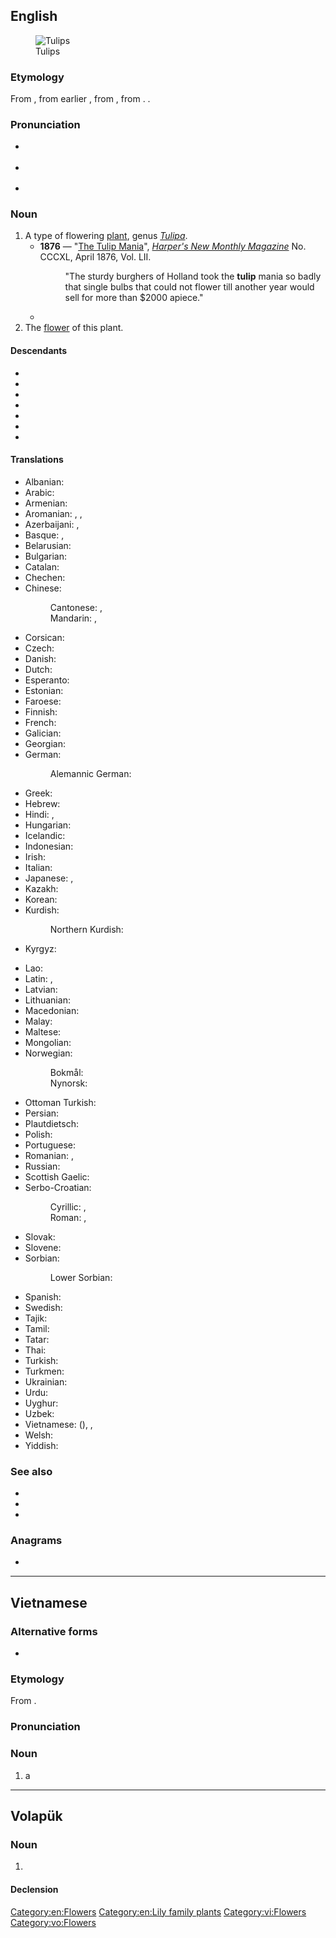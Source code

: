 {{also|TULIP|Tulip}}
==English==
[[Image:Tulipa suaveolens floriade to Canberra.jpg|thumb|Tulips]]

===Etymology===
{{root|en|ine-pro|*bʰendʰ-}}
From {{bor|en|fr|tulipe}}, from earlier {{m|fr|tulipan}}, from {{der|en|ota|دلبند|tr=tülbent, dülbent|t=cheesecloth}}, from {{der|en|fa-cls|دلبند|tr=dulband|t=turban}}. {{doublet|en|turban}}.

===Pronunciation===
* {{a|GA}} {{IPA|en|/ˈtulɪp/}}
* {{a|RP}} {{IPA|en|/ˈtjuːlɪp/|/ˈtʃuːlɪp/}}
* {{audio|en|en-us-tulip.ogg|Audio (US)}}

===Noun===
{{en-noun}}

# A type of flowering [[plant]], genus ''[[Tulipa]]''.
#* '''1876''' — "[[s:The Tulip Mania|The Tulip Mania]]", ''[[w:Harper's Magazine|Harper's New Monthly Magazine]]'' No. CCCXL, April 1876, Vol. LII.
#*: "The sturdy burghers of Holland took the '''tulip''' mania so badly that single bulbs that could not flower till another year would sell for more than $2000 apiece."
#* {{RQ:Maxwell Mirror and the Lamp|chapter=10|passage=He looked round the poor room, at the distempered walls, and the bad engravings in meretricious frames, the crinkly paper and wax flowers on the chiffonier; and he thought of a room like Father Bryan's, with panelling, with cut glass, with '''tulips''' in silver pots, such a room as he had hoped to have for his own.}}
# The [[flower]] of this plant.

====Descendants====
{{desc-top}}
* {{desc|hi|ट्यूलिप|bor=1}}
* {{desc|ga|tiúilip|bor=1}}
* {{desc|ja|チューリップ|tr=chūrippu|bor=1}}
* {{desc|ko|튤립|bor=1}}
* {{desc|gd|tiuilip|bor=1}}
* {{desc|th|ทิวลิป|bor=1}}
* {{desc|cy|tiwlip|bor=1}}
{{desc-bottom}}

====Translations====
{{trans-top|plant}}
* Albanian: {{t|sq|tulipani}}
* Arabic: {{t|ar|تُولِيب|m}}
* Armenian: {{t+|hy|վարդակակաչ}}
* Aromanian: {{t|rup|pãteadzã|f}}, {{t|rup|lalei|f}}, {{t|rup|tulipã|f}}
* Azerbaijani: {{t+|az|tülpan}}, {{t+|az|dağlaləsi}}
* Basque: {{t|eu|idibihotz}}, {{t|eu|kukupel}}
* Belarusian: {{t|be|цюльпа́н|m}}
* Bulgarian: {{t|bg|лале́|f}}
* Catalan: {{t+|ca|tulipa|f}}
* Chechen: {{t|ce|алцӀензӀам}}
* Chinese:
*: Cantonese: {{t|yue|鬱金香|sc=Hani}}, {{t|yue|郁金香|tr=wat1 gam1 hoeng1|sc=Hani}}
*: Mandarin: {{t+|cmn|鬱金香|sc=Hani}}, {{t+|cmn|郁金香|tr=yùjīnxiāng|sc=Hani}}
* Corsican: {{t|co|tulipanu|m}}
* Czech: {{t+|cs|tulipán|m}}
* Danish: {{t+|da|tulipan|c}}
* Dutch: {{t+|nl|tulp|f}}
* Esperanto: {{t|eo|tulipo}}
* Estonian: {{t|et|tulp}}
* Faroese: {{t|fo|tulipan|f}}
* Finnish: {{t+|fi|tulppaani}}
* French: {{t+|fr|tulipe|f}}
* Galician: {{t+|gl|tulipán|m}}
* Georgian: {{t|ka|ტიტა}}
* German: {{t+|de|Tulpe|f}}
*: Alemannic German: {{t|gsw|Tulipaane|f}}
* Greek: {{t+|el|τουλίπα|f}}
* Hebrew: {{t+|he|צבעוני|tr=tzivoni|sc=Hebr}}
* Hindi: {{t|hi|ट्यूलिप}}, {{t+|hi|लाला}}
* Hungarian: {{t+|hu|tulipán}}
* Icelandic: {{t|is|túlípani|m}}
* Indonesian: {{t+|id|tulip}}
* Irish: {{t|ga|tiúilip|f}}
* Italian: {{t+|it|tulipano|m}}
* Japanese: {{t+|ja|チューリップ|tr=chūrippu}}, {{t+|ja|鬱金香|tr=うこんこう, ukonkō|sc=Jpan}}
* Kazakh: {{t+|kk|қызғалдақ|sc=Cyrl}}
* Korean: {{t+|ko|튤립}}
* Kurdish:
*: Northern Kurdish: {{t+|kmr|tule}}
* Kyrgyz: {{t+|ky|жоогазын}}
{{trans-mid}}
* Lao: {{t|lo|ດອກທິວລິບ}}
* Latin: {{t+|la|tulipa|f}}, {{t|la|tulipan|f}}
* Latvian: {{t|lv|tulpe|m}}
* Lithuanian: {{t|lt|tulpė|f}}
* Macedonian: {{t|mk|лале|f}}
* Malay: {{t|ms|tulip}}
* Maltese: {{t|mt|tulipan}}
* Mongolian: {{t|mn|алтан зул}}
* Norwegian:
*: Bokmål: {{t+|nb|tulipan|m}}
*: Nynorsk: {{t|nn|tulipan|m}}
* Ottoman Turkish: {{t|ota|لاله|tr=lale|sc=ota-Arab}}
* Persian: {{t+|fa|لاله|tr=lâle}}
* Plautdietsch: {{t|pdt|Tulp|f}}
* Polish: {{t+|pl|tulipan|m-in}}
* Portuguese: {{t+|pt|túlipa|f}}
* Romanian: {{t+|ro|lalea|f}}, {{t+|ro|tulipă|f}}
* Russian: {{t+|ru|тюльпа́н|m}}
* Scottish Gaelic: {{t|gd|tiuilip|f}}
* Serbo-Croatian:
*: Cyrillic: {{t|sh|лала|f|sc=Cyrl}}, {{t|sh|тулипан|m|sc=Cyrl}}
*: Roman: {{t+|sh|lala|f}}, {{t+|sh|tulipan|m}}
* Slovak: {{t|sk|tulipán|m}}
* Slovene: {{t+|sl|tulipan|m}}
* Sorbian:
*: Lower Sorbian: {{t|dsb|tulpa|f}}
* Spanish: {{t+|es|tulipán|m}}
* Swedish: {{t+|sv|tulpan|c}}
* Tajik: {{t|tg|лола‍}}
* Tamil: {{t|ta|துலிப்|sc=Taml}}
* Tatar: {{t+|tt|лалә}}
* Thai: {{t|th|ทิวลิป|tr=thiu lip}}
* Turkish: {{t+|tr|lale}}
* Turkmen: {{t|tk|çigilden}}
* Ukrainian: {{t|uk|тюльпа́н|m}}
* Urdu: {{t+|ur|لالہ|tr=lāla|sc=ur-Arab}}
* Uyghur: {{t|ug|لالە}}
* Uzbek: {{t+|uz|lola}}
* Vietnamese: {{t|vi|uất kim hương}} ({{t|vi|鬱金香|sc=Hani}}), {{t|vi|uất kim cương}}, {{t+|vi|tulip}}
* Welsh: {{t|cy|tiwlip|f}}
* Yiddish: {{t|yi|טולפּאַן|m}}
{{trans-bottom}}

===See also===
* {{pedia}}
* {{comcatlite|Tulipa|i=1}}
* {{specieslite|Tulipa|i=1}}

===Anagrams===
* {{anagrams|en|a=ilptu|lit up|uplit|uptil}}

[[Category:en:Flowers]]
[[Category:en:Lily family plants]]

----

==Vietnamese==
{{wp|lang=vi}}

===Alternative forms===
* {{vi-l|tu-líp}}

===Etymology===
From {{bor|vi|en|tulip}}.

===Pronunciation===
{{vi-IPA|tu-líp}}

===Noun===
{{vi-noun}}

# {{lb|vi|botany}} a {{l|en|tulip}}
#: {{syn|vi|uất kim hương|uất kim cương}}

[[Category:vi:Flowers]]

----

==Volapük==

===Noun===
{{vo-noun}}

# {{l|en|tulip}}

====Declension====
{{vo-decl-noun}}

[[Category:vo:Flowers]]
